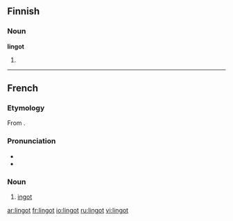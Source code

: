 ==Finnish==

===Noun===
'''lingot'''

# {{plural of|lang=Finnish|linko}}

----

==French==

===Etymology===
From {{etyl|en|fr}} {{term|ingot}}.

===Pronunciation===
* {{IPA|/lɛ̃go/|lang=fr}}
* {{audio|Fr-Paris--lingot.ogg|Audio (Paris)}}

===Noun===
{{fr-noun|m}}

# [[ingot]]

[[ar:lingot]]
[[fr:lingot]]
[[io:lingot]]
[[ru:lingot]]
[[vi:lingot]]